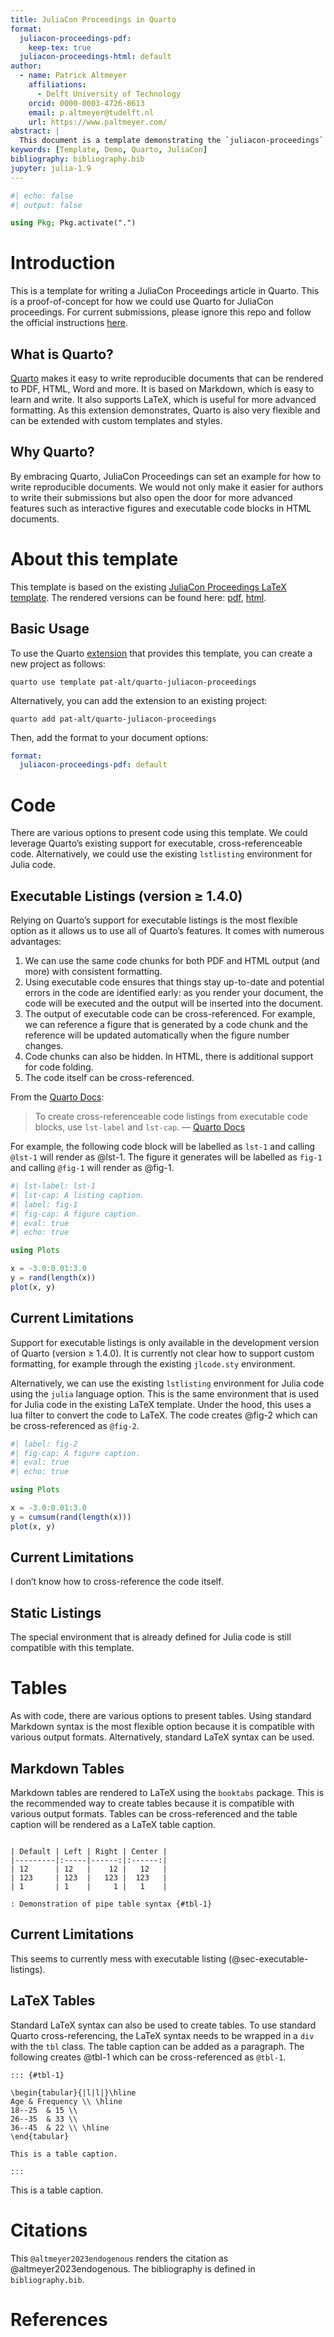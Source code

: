 ```yaml
---
title: JuliaCon Proceedings in Quarto
format:
  juliacon-proceedings-pdf:
    keep-tex: true  
  juliacon-proceedings-html: default
author:
  - name: Patrick Altmeyer
    affiliations:
      - Delft University of Technology
    orcid: 0000-0003-4726-8613
    email: p.altmeyer@tudelft.nl
    url: https://www.paltmeyer.com/
abstract: |
  This document is a template demonstrating the `juliacon-proceedings` format. It is a standard Quarto document composed of Markdown, LaTeX and code chunks. It is rendered to PDF and HTML. The PDF is rendered using the `juliacon-proceedings-pdf` format, which is based on the `juliacon-proceedings` LaTeX class. The HTML is rendered using the `juliacon-proceedings-html` format, which is based on the `juliacon-proceedings` HTML template.
keywords: [Template, Demo, Quarto, JuliaCon]
bibliography: bibliography.bib  
jupyter: julia-1.9
---
```


```julia
#| echo: false
#| output: false

using Pkg; Pkg.activate(".")
```

# Introduction {#sec-intro}

This is a template for writing a JuliaCon Proceedings article in Quarto. This is a proof-of-concept for how we could use Quarto for JuliaCon proceedings. For current submissions, please ignore this repo and follow the official instructions [here](https://github.com/JuliaCon/JuliaConSubmission.jl).

## What is Quarto?

[Quarto](https://quarto.org/) makes it easy to write reproducible documents that can be rendered to PDF, HTML, Word and more. It is based on Markdown, which is easy to learn and write. It also supports LaTeX, which is useful for more advanced formatting. As this extension demonstrates, Quarto is also very flexible and can be extended with custom templates and styles. 

## Why Quarto?

By embracing Quarto, JuliaCon Proceedings can set an example for how to write reproducible documents. We would not only make it easier for authors to write their submissions but also open the door for more advanced features such as interactive figures and executable code blocks in HTML documents. 

# About this template

This template is based on the existing [JuliaCon Proceedings LaTeX template](https://github.com/JuliaCon/JuliaConSubmission.jl). The rendered versions can be found here: [pdf](https://www.paltmeyer.com/quarto-juliacon-proceedings/template.pdf), [html](https://www.paltmeyer.com/quarto-juliacon-proceedings/template.html).

## Basic Usage

To use the Quarto [extension](https://github.com/pat-alt/quarto-juliacon-proceedings) that provides this template, you can create a new project as follows:

```
quarto use template pat-alt/quarto-juliacon-proceedings
```

Alternatively, you can add the extension to an existing project:

```
quarto add pat-alt/quarto-juliacon-proceedings
```

Then, add the format to your document options:

```yaml
format:
  juliacon-proceedings-pdf: default
```

# Code

There are various options to present code using this template. We could leverage Quarto's existing support for executable, cross-referenceable code. Alternatively, we could use the existing `lstlisting` environment for Julia code.

## Executable Listings  (version $\geq$ 1.4.0) {#sec-executable-listings}

Relying on Quarto's support for executable listings is the most flexible option as it allows us to use all of Quarto's features. It comes with numerous advantages:

1. We can use the same code chunks for both PDF and HTML output (and more) with consistent formatting.
2. Using executable code ensures that things stay up-to-date and potential errors in the code are identified early: as you render your document, the code will be executed and the output will be inserted into the document.
3. The output of executable code can be cross-referenced. For example, we can reference a figure that is generated by a code chunk and the reference will be updated automatically when the figure number changes.
4. Code chunks can also be hidden. In HTML, there is additional support for code folding.
5. The code itself can be cross-referenced.

From the [Quarto Docs](https://quarto.org/docs/prerelease/1.4/crossref.html#cross-referenceable-listings-of-executable-code-blocks):

> To create cross-referenceable code listings from executable code blocks, use `lst-label` and `lst-cap`. 
> --- [Quarto Docs](https://quarto.org/docs/prerelease/1.4/crossref.html#cross-referenceable-listings-of-executable-code-blocks)

For example, the following code block will be labelled as `lst-1` and calling `@lst-1` will render as @lst-1. The figure it generates will be labelled as `fig-1` and calling `@fig-1` will render as @fig-1.

```julia
#| lst-label: lst-1
#| lst-cap: A listing caption.
#| label: fig-1
#| fig-cap: A figure caption.
#| eval: true
#| echo: true

using Plots

x = -3.0:0.01:3.0
y = rand(length(x))
plot(x, y)
```

::: {.callout-note}

# Current Limitations

Support for executable listings is only available in the development version of Quarto (version $\geq$ 1.4.0). It is currently not clear how to support custom formatting, for example through the existing `jlcode.sty` environment. 

:::

Alternatively, we can use the existing `lstlisting` environment for Julia code using the `julia` language option. This is the same environment that is used for Julia code in the existing LaTeX template. Under the hood, this uses a lua filter to convert the code to LaTeX. The code creates @fig-2 which can be cross-referenced as `@fig-2`.

```julia
#| label: fig-2
#| fig-cap: A figure caption.
#| eval: true
#| echo: true

using Plots

x = -3.0:0.01:3.0
y = cumsum(rand(length(x)))
plot(x, y)
```


::: {.callout-note}

# Current Limitations

I don't know how to cross-reference the code itself.

:::


## Static Listings

The special environment that is already defined for Julia code is still compatible with this template. 

\begin{verbatim}
\begin{lstlisting}[
    language = Julia, 
    numbers=left, 
    label={lst:exmplg}, 
    caption={Example Code Block.}
]
using Plots

x = -3.0:0.01:3.0
y = rand(length(x))
plot(x, y)
\end{lstlisting}
\end{verbatim}
\begin{lstlisting}[
    language = Julia, 
    numbers=left, 
    label={lst:exmplg}, 
    caption={Example Code Block.}
]
using Plots

x = -3.0:0.01:3.0
y = rand(length(x))
plot(x, y)
\end{lstlisting}

# Tables

As with code, there are various options to present tables. Using standard Markdown syntax is the most flexible option because it is compatible with various output formats. Alternatively, standard LaTeX syntax can be used.

## Markdown Tables

Markdown tables are rendered to LaTeX using the `booktabs` package. This is the recommended way to create tables because it is compatible with various output formats. Tables can be cross-referenced and the table caption will be rendered as a LaTeX table caption. 

```

| Default | Left | Right | Center |
|---------|:-----|------:|:------:|
| 12      | 12   |    12 |   12   |
| 123     | 123  |   123 |  123   |
| 1       | 1    |     1 |   1    |

: Demonstration of pipe table syntax {#tbl-1}

```

<!-- | Default | Left | Right | Center |
|---------|:-----|------:|:------:|
| 12      | 12   |    12 |   12   |
| 123     | 123  |   123 |  123   |
| 1       | 1    |     1 |   1    |

: Demonstration of pipe table syntax {#tbl-1} -->

::: {.callout-note}

# Current Limitations

This seems to currently mess with executable listing (@sec-executable-listings). 

:::

## LaTeX Tables

Standard LaTeX syntax can also be used to create tables. To use standard Quarto cross-referencing, the LaTeX syntax needs to be wrapped in a `div` with the `tbl` class. The table caption can be added as a paragraph. The following creates @tbl-1 which can be cross-referenced as `@tbl-1`.

```
::: {#tbl-1}

\begin{tabular}{|l|l|}\hline
Age & Frequency \\ \hline
18--25  & 15 \\
26--35  & 33 \\
36--45  & 22 \\ \hline
\end{tabular}

This is a table caption.

:::
```

::: {#tbl-1}

\begin{tabular}{|l|l|}\hline
Age & Frequency \\ \hline
18--25  & 15 \\
26--35  & 33 \\
36--45  & 22 \\ \hline
\end{tabular}

This is a table caption.

:::

# Citations

This `@altmeyer2023endogenous` renders the citation as @altmeyer2023endogenous. The bibliography is defined in `bibliography.bib`.

# References